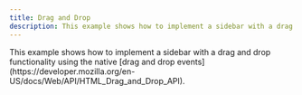 ```yaml
---
title: Drag and Drop
description: This example shows how to implement a sidebar with a drag and drop functionality.
---
```



<ExampleLayout>
This example shows how to implement a sidebar with a drag and drop functionality using the native [drag and drop events](https://developer.mozilla.org/en-US/docs/Web/API/HTML_Drag_and_Drop_API).

<ExampleViewer
  codePath="examples/interaction/drag-and-drop"
  activeFile="Flow.svelte"
/>

</ExampleLayout>
